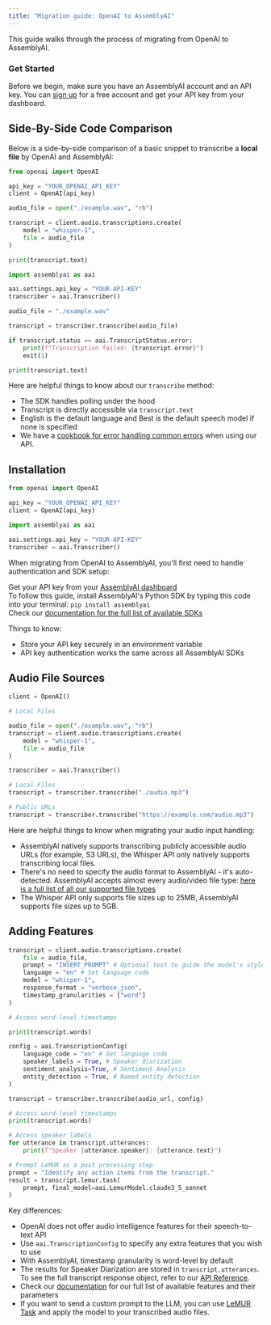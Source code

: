 ```yaml
---
title: "Migration guide: OpenAI to AssemblyAI"
---
```


This guide walks through the process of migrating from OpenAI to AssemblyAI.

### Get Started

Before we begin, make sure you have an AssemblyAI account and an API key. You can [sign up](https://assemblyai.com/dashboard/signup) for a free account and get your API key from your dashboard.

## Side-By-Side Code Comparison

Below is a side-by-side comparison of a basic snippet to transcribe a **local file** by OpenAI and AssemblyAI:

<Tabs groupId="language">
<Tab language="openai" title="OpenAI">

```python
from openai import OpenAI

api_key = "YOUR_OPENAI_API_KEY"
client = OpenAI(api_key)

audio_file = open("./example.wav", "rb")

transcript = client.audio.transcriptions.create(
    model = "whisper-1",
    file = audio_file
)

print(transcript.text)
```

</Tab>

<Tab language="aai" title="AssemblyAI">

```python
import assemblyai as aai

aai.settings.api_key = "YOUR-API-KEY"
transcriber = aai.Transcriber()

audio_file = "./example.wav"

transcript = transcriber.transcribe(audio_file)

if transcript.status == aai.TranscriptStatus.error:
    print(f"Transcription failed: {transcript.error}")
    exit(1)

print(transcript.text)
```

</Tab>
</Tabs>

Here are helpful things to know about our `transcribe` method:

- The SDK handles polling under the hood
- Transcript is directly accessible via `transcript.text`
- English is the default language and Best is the default speech model if none is specified
- We have a [cookbook for error handling common errors](https://github.com/AssemblyAI/cookbook/blob/master/core-transcription/common_errors_and_solutions.md) when using our API.

## Installation

<Tabs groupId="language">
<Tab language="openai" title="OpenAI">

```python
from openai import OpenAI

api_key = "YOUR_OPENAI_API_KEY"
client = OpenAI(api_key)
```

</Tab>
<Tab language="aai" title="AssemblyAI">

```python
import assemblyai as aai

aai.settings.api_key = "YOUR-API-KEY"
transcriber = aai.Transcriber()
```

</Tab>
</Tabs>

When migrating from OpenAI to AssemblyAI, you'll first need to handle authentication and SDK setup:

Get your API key from your [AssemblyAI dashboard](https://www.assemblyai.com/app/api-keys) \
To follow this guide, install AssemblyAI's Python SDK by typing this code into your terminal: `pip install assemblyai` \
Check our [documentation for the full list of available SDKs](https://www.assemblyai.com/docs/#quickstart)

Things to know:

- Store your API key securely in an environment variable
- API key authentication works the same across all AssemblyAI SDKs

## Audio File Sources

<Tabs groupId="language">
<Tab language="openai" title="OpenAI">

```python
client = OpenAI()

# Local Files

audio_file = open("./example.wav", "rb")
transcript = client.audio.transcriptions.create(
    model = "whisper-1",
    file = audio_file
)

```

</Tab>
<Tab language="aai" title="AssemblyAI">

```python
transcriber = aai.Transcriber()

# Local Files
transcript = transcriber.transcribe("./audio.mp3")

# Public URLs
transcript = transcriber.transcribe("https://example.com/audio.mp3")
```

</Tab>
</Tabs>

Here are helpful things to know when migrating your audio input handling:

- AssemblyAI natively supports transcribing publicly accessible audio URLs (for example, S3 URLs), the Whisper API only natively supports transcribing local files.
- There's no need to specify the audio format to AssemblyAI - it's auto-detected. AssemblyAI accepts almost every audio/video file type: [here is a full list of all our supported file types](https://support.assemblyai.com/articles/2616970375-what-audio-and-video-file-types-are-supported-by-your-api)
- The Whisper API only supports file sizes up to 25MB, AssemblyAI supports file sizes up to 5GB.

## Adding Features

<Tabs groupId="language">
<Tab language="openai" title="OpenAI">

```python
transcript = client.audio.transcriptions.create(
    file = audio_file,
    prompt = "INSERT_PROMPT" # Optional text to guide the model's style
    language = "en" # Set language code
    model = "whisper-1",
    response_format = "verbose_json",
    timestamp_granularities = ["word"]
)

# Access word-level timestamps

print(transcript.words)
```

</Tab>
<Tab language="aai" title="AssemblyAI">

```python
config = aai.TranscriptionConfig(
    language_code = "en" # Set language code
    speaker_labels = True, # Speaker diarization
    sentiment_analysis=True, # Sentiment Analysis
    entity_detection = True, # Named entity detection
)

transcript = transcriber.transcribe(audio_url, config)

# Access word-level timestamps
print(transcript.words)

# Access speaker labels
for utterance in transcript.utterances:
    print(f"Speaker {utterance.speaker}: {utterance.text}")

# Prompt LeMUR as a post processing step
prompt = "Identify any action items from the transcript."
result = transcript.lemur.task(
    prompt, final_model=aai.LemurModel.claude3_5_sonnet
)
```

</Tab>
</Tabs>

Key differences:

- OpenAI does not offer audio intelligence features for their speech-to-text API
- Use `aai.TranscriptionConfig` to specify any extra features that you wish to use
- With AssemblyAI, timestamp granularity is word-level by default
- The results for Speaker Diarization are stored in `transcript.utterances`. To see the full transcript response object, refer to our [API Reference](https://www.assemblyai.com/docs/api-reference).
- Check our [documentation](https://www.assemblyai.com/docs/audio-intelligence) for our full list of available features and their parameters
- If you want to send a custom prompt to the LLM, you can use [LeMUR Task](https://www.assemblyai.com/docs/lemur/examples) and apply the model to your transcribed audio files.
